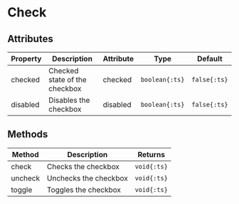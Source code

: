 
# Check

## Attributes
Property | Description | Attribute | Type | Default
--- | --- | --- | --- | ---
checked | Checked state of the checkbox | checked | `boolean{:ts}` | `false{:ts}`
disabled | Disables the checkbox | disabled | `boolean{:ts}` | `false{:ts}`

## Methods
Method | Description | Returns
--- | --- | ---
check | Checks the checkbox | `void{:ts}`
uncheck | Unchecks the checkbox | `void{:ts}`
toggle | Toggles the checkbox | `void{:ts}`

